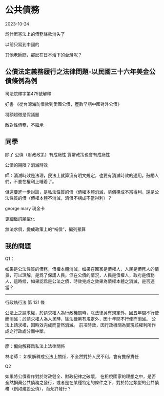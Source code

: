 # 公共債務


2023-10-24


爲什麽憲法上的債務條款消失了

以前只寫到中國的

其他老師問，那麽在日本治下的台灣呢？


## 公債法定義務履行之法律問題-以民國三十六年美金公債條例為例

司法院釋字第475號解釋

好書
《從台灣海防借款到愛國公債，歷數早期中國對外公債》

稅額超徵是假議題

敵對性債務，不繼承

## 同學

除了
公債（財政政策）有成癮性
貨幣政策也會有成癮性

公債的期限？消滅時效

師：消滅時效是法理，民法上就算沒有明文規定，也要有消滅時效的適用。鼓勵人們，不要在權利上睡着了。

但還要進一步討論，是私法性質的債（債權本體消滅，清償構成不當得利，還是公法性質的債（債權本體不消滅，清償不構成不當得利）？

george mary 現金卡

更細緻的類型化

無法求償，變成政策上的“補償”，編列預算

## 我的問題

Q1：

如果是公法性質的債務，債權本體消滅，如果在國家是債權人，人民是債務人的情景，可以理解，是爲了保護人民。但在公債的情況，人民是債權人，政府是債務人，這時候，如果認爲是公法之債，時效完成之效果為債權本體之消滅，是否適當？

---

行政執行法
第 131 條

公法上之請求權，於請求權人為行政機關時，除法律另有規定外，因五年間不行使而消滅；於請求權人為人民時，除法律另有規定外，因十年間不行使而消滅。
公法上請求權，因時效完成而當然消滅。
前項時效，因行政機關為實現該權利所作成之行政處分而中斷。

---

廖：偏向解釋爲私法上法律關係

林老師：
如果解釋成公法上關係，不全然對於人民不利，會有擔保責任


Q2

如果將公債看作對於財政健全、財政紀律之破壞，
在租稅國家的理想之中，是否全然摒棄公共債務之發行，或者是在某種特定的條件之下，對於特定類型的公共債務（例如建設公債），而允許發行？

